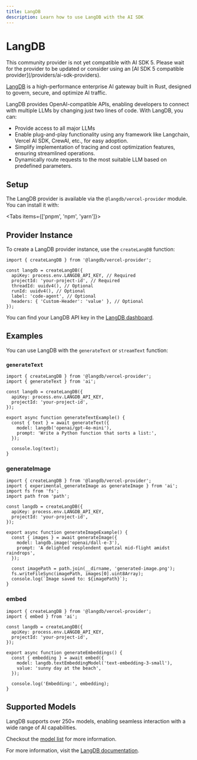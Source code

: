 ```yaml
---
title: LangDB
description: Learn how to use LangDB with the AI SDK
---
```


# LangDB

<Note type="warning">
  This community provider is not yet compatible with AI SDK 5. Please wait for
  the provider to be updated or consider using an [AI SDK 5 compatible
  provider](/providers/ai-sdk-providers).
</Note>

[LangDB](https://langdb.ai) is a high-performance enterprise AI gateway built in Rust, designed to govern, secure, and optimize AI traffic.

LangDB provides OpenAI-compatible APIs, enabling developers to connect with multiple LLMs by changing just two lines of code. With LangDB, you can:

- Provide access to all major LLMs
- Enable plug-and-play functionality using any framework like Langchain, Vercel AI SDK, CrewAI, etc., for easy adoption.
- Simplify implementation of tracing and cost optimization features, ensuring streamlined operations.
- Dynamically route requests to the most suitable LLM based on predefined parameters.

## Setup

The LangDB provider is available via the `@langdb/vercel-provider` module. You can install it with:

<Tabs items={['pnpm', 'npm', 'yarn']}>
  <Tab>
    <Snippet text="pnpm add @langdb/vercel-provider" dark />
  </Tab>
  <Tab>
    <Snippet text="npm install @langdb/vercel-provider" dark />
  </Tab>
  <Tab>
    <Snippet text="yarn add @langdb/vercel-provider" dark />
  </Tab>
</Tabs>

## Provider Instance

To create a LangDB provider instance, use the `createLangDB` function:

```tsx
import { createLangDB } from '@langdb/vercel-provider';

const langdb = createLangDB({
  apiKey: process.env.LANGDB_API_KEY, // Required
  projectId: 'your-project-id', // Required
  threadId: uuidv4(), // Optional
  runId: uuidv4(), // Optional
  label: 'code-agent', // Optional
  headers: { 'Custom-Header': 'value' }, // Optional
});
```

You can find your LangDB API key in the [LangDB dashboard](https://app.langdb.ai).

## Examples

You can use LangDB with the `generateText` or `streamText` function:

### `generateText`

```tsx
import { createLangDB } from '@langdb/vercel-provider';
import { generateText } from 'ai';

const langdb = createLangDB({
  apiKey: process.env.LANGDB_API_KEY,
  projectId: 'your-project-id',
});

export async function generateTextExample() {
  const { text } = await generateText({
    model: langdb('openai/gpt-4o-mini'),
    prompt: 'Write a Python function that sorts a list:',
  });

  console.log(text);
}
```

### generateImage

```tsx
import { createLangDB } from '@langdb/vercel-provider';
import { experimental_generateImage as generateImage } from 'ai';
import fs from 'fs';
import path from 'path';

const langdb = createLangDB({
  apiKey: process.env.LANGDB_API_KEY,
  projectId: 'your-project-id',
});

export async function generateImageExample() {
  const { images } = await generateImage({
    model: langdb.image('openai/dall-e-3'),
    prompt: 'A delighted resplendent quetzal mid-flight amidst raindrops',
  });

  const imagePath = path.join(__dirname, 'generated-image.png');
  fs.writeFileSync(imagePath, images[0].uint8Array);
  console.log(`Image saved to: ${imagePath}`);
}
```

### embed

```tsx
import { createLangDB } from '@langdb/vercel-provider';
import { embed } from 'ai';

const langdb = createLangDB({
  apiKey: process.env.LANGDB_API_KEY,
  projectId: 'your-project-id',
});

export async function generateEmbeddings() {
  const { embedding } = await embed({
    model: langdb.textEmbeddingModel('text-embedding-3-small'),
    value: 'sunny day at the beach',
  });

  console.log('Embedding:', embedding);
}
```

## Supported Models

LangDB supports over 250+ models, enabling seamless interaction with a wide range of AI capabilities.

Checkout the [model list](https://app.langdb.ai/models) for more information.

For more information, visit the [LangDB documentation](https://docs.langdb.ai/).
